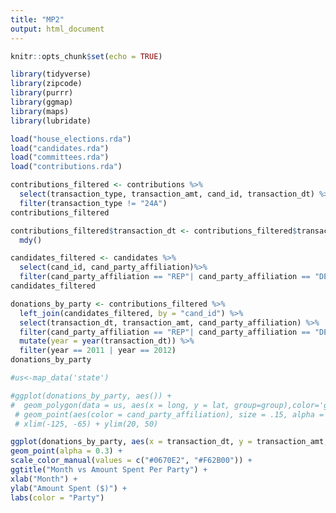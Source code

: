 ```yaml
---
title: "MP2"
output: html_document
---
```


```r
knitr::opts_chunk$set(echo = TRUE)
```

```r
library(tidyverse)
library(zipcode)
library(purrr)
library(ggmap)
library(maps)
library(lubridate)
```

```r
load("house_elections.rda")
load("candidates.rda")
load("committees.rda")
load("contributions.rda")
```

```r
contributions_filtered <- contributions %>%
  select(transaction_type, transaction_amt, cand_id, transaction_dt) %>%
  filter(transaction_type != "24A")
contributions_filtered
```

```r
contributions_filtered$transaction_dt <- contributions_filtered$transaction_dt %>%
  mdy()
```



```r
candidates_filtered <- candidates %>%
  select(cand_id, cand_party_affiliation)%>%
  filter(cand_party_affiliation == "REP"| cand_party_affiliation == "DEM")
candidates_filtered
```

```r
donations_by_party <- contributions_filtered %>%
  left_join(candidates_filtered, by = "cand_id") %>%
  select(transaction_dt, transaction_amt, cand_party_affiliation) %>%
  filter(cand_party_affiliation == "REP"| cand_party_affiliation == "DEM") %>%
  mutate(year = year(transaction_dt)) %>%
  filter(year == 2011 | year == 2012)
donations_by_party
```


```r
#us<-map_data('state')

#ggplot(donations_by_party, aes()) +
#  geom_polygon(data = us, aes(x = long, y = lat, group=group),color='gray',fill = NA, alpha = .35)+
 # geom_point(aes(color = cand_party_affiliation), size = .15, alpha = .25) +
 # xlim(-125, -65) + ylim(20, 50)
```

```r
ggplot(donations_by_party, aes(x = transaction_dt, y = transaction_amt, color = cand_party_affiliation)) +
geom_point(alpha = 0.3) +
scale_color_manual(values = c("#0670E2", "#F62B00")) +
ggtitle("Month vs Amount Spent Per Party") +
xlab("Month") +
ylab("Amount Spent ($)") +
labs(color = "Party")
```


